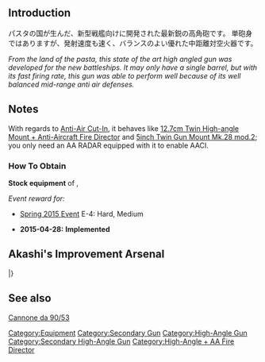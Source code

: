 {{EquipmentInfo|135}}

==Introduction==
パスタの国が生んだ、新型戦艦向けに開発された最新鋭の高角砲です。
単砲身ではありますが、発射速度も速く、バランスのよい優れた中距離対空火器です。

''From the land of the pasta, this state of the art high angled gun was developed for the new battleships. It may only have a single barrel, but with its fast firing rate, this gun was able to perform well because of its well balanced mid-range anti air defenses.''

==Notes==
With regards to [[Aerial Combat#Anti-Air Cut-In|Anti-Air Cut-In]], it behaves like [[12.7cm Twin High-angle Mount + Anti-Aircraft Fire Director]] and [[5inch Twin Gun Mount Mk.28 mod.2]]; you only need an AA RADAR equipped with it to enable AACI.

<div class="mw-collapsible"><h3>How To Obtain</h3>
<div class="mw-collapsible-content">
'''Stock equipment''' of {{Ship/Link|Italia}}, {{Ship/Link|Roma Kai}}

''Event reward for:''
* [[Spring 2015 Event]] E-4: Hard, Medium

</div></div>


<div class="mw-collapsible><h3>Updates History</h3>
<div class="mw-collapsible-content>
* '''2015-04-28:''' '''Implemented'''
</div></div>

==Akashi's Improvement Arsenal==
{{AkashiWorkshop}}
{{AkashiWorkshopLine
|Name={{PAGENAME}}
|ItemType=GreenGunDP
|Fuel=10
|Ammo=20
|Steel=70
|Baux=10
|Mats0-5=1/2
|Mats6-9=2/3
|Mats10=-
|Screws0-5=1/2
|Screws6-9=1/2
|Screws10=-
|EquipConsume0-5=1x{{GreenGunDP|10cm Twin High-angle Mount}}
|EquipConsume6-9=2x{{GreenGunDP|10cm Twin High-angle Mount}}
|EquipConsume10=-
|Sun=&nbsp;<br>R
|Mon=L<br>&nbsp;
|Tue=L<br>&nbsp;
|Wed=L<br>&nbsp;
|Thu=L<br>R
|Fri=&nbsp;<br>R
|Sat=&nbsp;<br>R
|2ndShip=[[Littorio]]<br>[[Roma]]
}}
|}

==See also==
[[wikipedia:Cannone_da_90/53#Naval_version|Cannone da 90/53]]
{{Equipmentlist}}
[[Category:Equipment]]
[[Category:Secondary Gun]]
[[Category:High-Angle Gun]]
[[Category:Secondary High-Angle Gun]]
[[Category:High-Angle + AA Fire Director]]